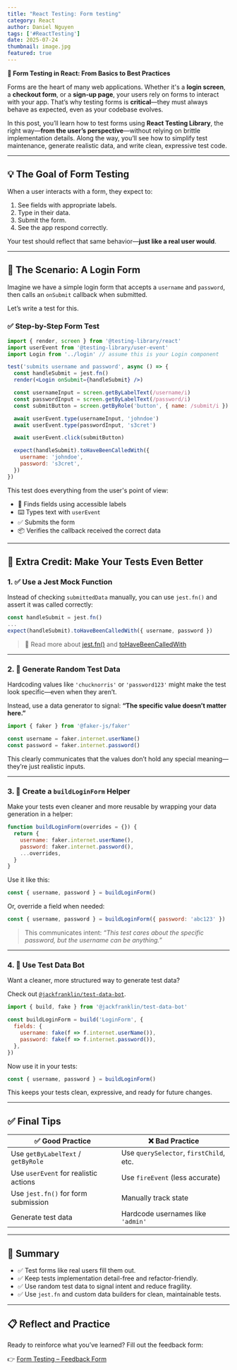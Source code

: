 ```yaml
---
title: "React Testing: Form testing"
category: React
author: Daniel Nguyen
tags: ['#ReactTesting']
date: 2025-07-24
thumbnail: image.jpg
featured: true
---
```


**🧪 Form Testing in React: From Basics to Best Practices**

Forms are the heart of many web applications. Whether it's a **login screen**, a **checkout form**, or a **sign-up page**, your users rely on forms to interact with your app. That’s why testing forms is **critical**—they must always behave as expected, even as your codebase evolves.

In this post, you’ll learn how to test forms using **React Testing Library**, the right way—**from the user’s perspective**—without relying on brittle implementation details. Along the way, you’ll see how to simplify test maintenance, generate realistic data, and write clean, expressive test code.

---

## 💡 The Goal of Form Testing

When a user interacts with a form, they expect to:

1. See fields with appropriate labels.
2. Type in their data.
3. Submit the form.
4. See the app respond correctly.

Your test should reflect that same behavior—**just like a real user would**.

---

## 🧪 The Scenario: A Login Form

Imagine we have a simple login form that accepts a `username` and `password`, then calls an `onSubmit` callback when submitted.

Let’s write a test for this.

### ✅ Step-by-Step Form Test

```jsx
import { render, screen } from '@testing-library/react'
import userEvent from '@testing-library/user-event'
import Login from '../login' // assume this is your Login component

test('submits username and password', async () => {
  const handleSubmit = jest.fn()
  render(<Login onSubmit={handleSubmit} />)

  const usernameInput = screen.getByLabelText(/username/i)
  const passwordInput = screen.getByLabelText(/password/i)
  const submitButton = screen.getByRole('button', { name: /submit/i })

  await userEvent.type(usernameInput, 'johndoe')
  await userEvent.type(passwordInput, 's3cret')

  await userEvent.click(submitButton)

  expect(handleSubmit).toHaveBeenCalledWith({
    username: 'johndoe',
    password: 's3cret',
  })
})
```

This test does everything from the user's point of view:

* 🧭 Finds fields using accessible labels
* ⌨️ Types text with `userEvent`
* ✅ Submits the form
* 📦 Verifies the callback received the correct data

---

## 💯 Extra Credit: Make Your Tests Even Better

### 1. ✅ Use a Jest Mock Function

Instead of checking `submittedData` manually, you can use `jest.fn()` and assert it was called correctly:

```js
const handleSubmit = jest.fn()
...
expect(handleSubmit).toHaveBeenCalledWith({ username, password })
```

> 📘 Read more about [jest.fn()](https://jestjs.io/docs/mock-functions) and [toHaveBeenCalledWith](https://jestjs.io/docs/expect#tohavebeencalledwitharg1-arg2-)

---

### 2. 🔀 Generate Random Test Data

Hardcoding values like `'chucknorris'` or `'password123'` might make the test look specific—even when they aren’t.

Instead, use a data generator to signal:
**“The specific value doesn’t matter here.”**

```js
import { faker } from '@faker-js/faker'

const username = faker.internet.userName()
const password = faker.internet.password()
```

This clearly communicates that the values don’t hold any special meaning—they’re just realistic inputs.

---

### 3. 🧰 Create a `buildLoginForm` Helper

Make your tests even cleaner and more reusable by wrapping your data generation in a helper:

```js
function buildLoginForm(overrides = {}) {
  return {
    username: faker.internet.userName(),
    password: faker.internet.password(),
    ...overrides,
  }
}
```

Use it like this:

```js
const { username, password } = buildLoginForm()
```

Or, override a field when needed:

```js
const { username, password } = buildLoginForm({ password: 'abc123' })
```

> This communicates intent: *“This test cares about the specific password, but the username can be anything.”*

---

### 4. 🧙 Use Test Data Bot

Want a cleaner, more structured way to generate test data?

Check out [`@jackfranklin/test-data-bot`](https://www.npmjs.com/package/@jackfranklin/test-data-bot).

```js
import { build, fake } from '@jackfranklin/test-data-bot'

const buildLoginForm = build('LoginForm', {
  fields: {
    username: fake(f => f.internet.userName()),
    password: fake(f => f.internet.password()),
  },
})
```

Now use it in your tests:

```js
const { username, password } = buildLoginForm()
```

This keeps your tests clean, expressive, and ready for future changes.

---

## ✅ Final Tips

| ✅ Good Practice                       | ❌ Bad Practice                          |
| ------------------------------------- | --------------------------------------- |
| Use `getByLabelText` / `getByRole`    | Use `querySelector`, `firstChild`, etc. |
| Use `userEvent` for realistic actions | Use `fireEvent` (less accurate)         |
| Use `jest.fn()` for form submission   | Manually track state                    |
| Generate test data                    | Hardcode usernames like `'admin'`       |

---

## 🧠 Summary

* ✅ Test forms like real users fill them out.
* ✅ Keep tests implementation detail-free and refactor-friendly.
* ✅ Use random test data to signal intent and reduce fragility.
* ✅ Use `jest.fn` and custom data builders for clean, maintainable tests.

---

## 📋 Reflect and Practice

Ready to reinforce what you’ve learned? Fill out the feedback form:

👉 [Form Testing – Feedback Form](https://ws.kcd.im/?ws=Testing%20React%20Applications%20%F0%9F%A7%90&e=04%3A%20form%20testing&em=)
